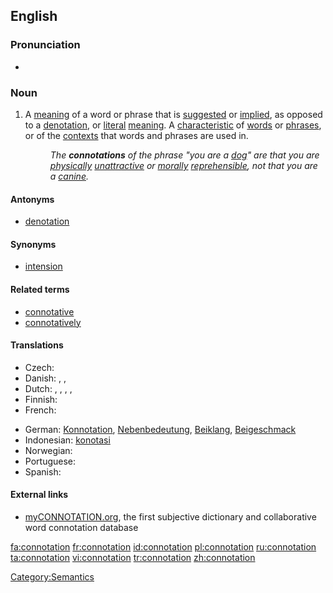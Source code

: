 {{wikipedia}}
==English==

===Pronunciation===
* {{rhymes|eɪʃǝn}}

===Noun===
{{en-noun}}

# A [[meaning]] of a word or phrase that is [[suggest]]ed or [[implied]], as opposed to a [[denotation]], or [[literal]] [[meaning]]. A [[characteristic]] of [[word]]s or [[phrase]]s, or of the [[context]]s that words and phrases are used in.
#: ''The '''connotations''' of the phrase "you are a [[dog]]" are that you are [[physical]]ly [[unattractive]] or [[moral]]ly [[reprehensible]], not that you are a [[canine]].''

====Antonyms====
* [[denotation]]

====Synonyms====
* [[intension]]

====Related terms====
* [[connotative]]
* [[connotatively]]

====Translations====
{{trans-top|suggested or implied meaning}}
* Czech: {{t-|cs|konotace|f}}
* Danish: {{t|da|konnotation|c}}, {{t|da|medbetydning|c}}, {{t|da|bibetydning|c}}
* Dutch: {{t|nl|connotatie|f}}, {{t|nl|bijbetekenis|f}}, {{t|nl|bijklank|m}}, {{t+|nl|associatie|f}}, {{t|nl|gevoelswaarde|f}}
* Finnish: {{t+|fi|konnotaatio}}
* French: {{t+|fr|connotation|f}}
{{trans-mid}}
* German: [[Konnotation]], [[Nebenbedeutung]], [[Beiklang]], [[Beigeschmack]]
* Indonesian: [[konotasi]]
* Norwegian: {{t+|no|konnotasjon|m}}
* Portuguese: {{t+|pt|conotação|f}}
* Spanish: {{t-|es|connotación|f}}
{{trans-bottom}}

====External links====
* [http://myconnotation.org myCONNOTATION.org], the first subjective dictionary and collaborative word connotation database

[[Category:Semantics]]

[[fa:connotation]]
[[fr:connotation]]
[[id:connotation]]
[[pl:connotation]]
[[ru:connotation]]
[[ta:connotation]]
[[vi:connotation]]
[[tr:connotation]]
[[zh:connotation]]